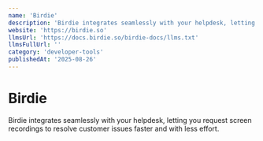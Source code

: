 ```yaml
---
name: 'Birdie'
description: 'Birdie integrates seamlessly with your helpdesk, letting you request screen recordings to resolve customer issues faster and with less effort.'
website: 'https://birdie.so'
llmsUrl: 'https://docs.birdie.so/birdie-docs/llms.txt'
llmsFullUrl: ''
category: 'developer-tools'
publishedAt: '2025-08-26'
---
```


# Birdie

Birdie integrates seamlessly with your helpdesk, letting you request screen recordings to resolve customer issues faster and with less effort.

